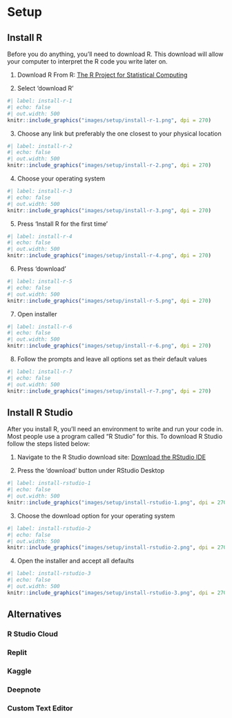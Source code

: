 # Setup

## Install R

Before you do anything, you'll need to download R. This download will allow your computer to interpret the R code you write later on.

1. Download R From R: [The R Project for Statistical Computing](https://www.r-project.org/)

2. Select ‘download R’

```r
#| label: install-r-1
#| echo: false
#| out.width: 500
knitr::include_graphics("images/setup/install-r-1.png", dpi = 270)
```

3. Choose any link but preferably the one closest to your physical location

```r
#| label: install-r-2
#| echo: false
#| out.width: 500
knitr::include_graphics("images/setup/install-r-2.png", dpi = 270)
```

4. Choose your operating system

```r
#| label: install-r-3
#| echo: false
#| out.width: 500
knitr::include_graphics("images/setup/install-r-3.png", dpi = 270)
```

5. Press ‘Install R for the first time’

```r
#| label: install-r-4
#| echo: false
#| out.width: 500
knitr::include_graphics("images/setup/install-r-4.png", dpi = 270)
```

6. Press ‘download’

```r
#| label: install-r-5
#| echo: false
#| out.width: 500
knitr::include_graphics("images/setup/install-r-5.png", dpi = 270)
```

7. Open installer

```r
#| label: install-r-6
#| echo: false
#| out.width: 500
knitr::include_graphics("images/setup/install-r-6.png", dpi = 270)
```

8. Follow the prompts and leave all options set as their default values

```r
#| label: install-r-7
#| echo: false
#| out.width: 500
knitr::include_graphics("images/setup/install-r-7.png", dpi = 270)
```

## Install R Studio

After you install R, you'll need an environment to write and run your code in. Most people use a program called "R Studio" for this. To download R Studio follow the steps listed below:

1. Navigate to the R Studio download site: [Download the RStudio IDE](https://www.rstudio.com/products/rstudio/download/) 

2. Press the ‘download’ button under RStudio Desktop

```r
#| label: install-rstudio-1
#| echo: false
#| out.width: 500
knitr::include_graphics("images/setup/install-rstudio-1.png", dpi = 270)
```

3. Choose the download option for your operating system

```r
#| label: install-rstudio-2
#| echo: false
#| out.width: 500
knitr::include_graphics("images/setup/install-rstudio-2.png", dpi = 270)
```

4. Open the installer and accept all defaults

```r
#| label: install-rstudio-3
#| echo: false
#| out.width: 500
knitr::include_graphics("images/setup/install-rstudio-3.png", dpi = 270)
```

## Alternatives

### R Studio Cloud

### Replit

### Kaggle

### Deepnote

### Custom Text Editor